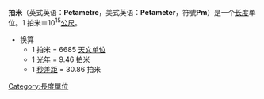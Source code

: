 {{Unreferenced|time=2013-5-7}}
{{noteTA|G1=Unit}}
'''拍米'''（英式英语：'''Petametre'''，美式英语：'''Petameter'''，符號'''Pm'''）是一个[[长度|长度]]单位。1 拍米＝10<sup>15</sup>[[米_(单位)|公尺]]。
* 换算
** 1 拍米 = 6685 [[天文单位|天文单位]]
** 1 [[光年|光年]] = 9.46 拍米
** 1 [[秒差距|秒差距]] = 30.86 拍米

{{長度單位}}
[[Category:長度單位|Category:長度單位]]
{{Standard-stub}}